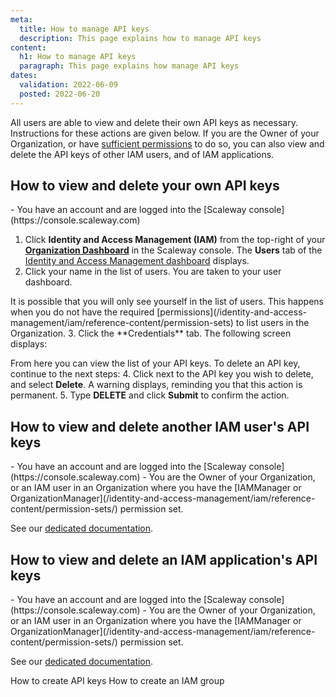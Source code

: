 ```yaml
---
meta:
  title: How to manage API keys
  description: This page explains how to manage API keys
content:
  h1: How to manage API keys
  paragraph: This page explains how manage API keys
dates:
  validation: 2022-06-09
  posted: 2022-06-20
---
```


All users are able to view and delete their own API keys as necessary. Instructions for these actions are given below. If you are the Owner of your Organization, or have [sufficient permissions](/identity-and-access-management/iam/reference-content/permission-sets) to do so, you can also view and delete the API keys of other IAM users, and of IAM applications.

## How to view and delete your own API keys

<Message type="requirement">
  - You have an account and are logged into the [Scaleway console](https://console.scaleway.com)
</Message>

1. Click **Identity and Access Management (IAM)** from the top-right of your [**Organization Dashboard**](https://console.scaleway.com/organization) in the Scaleway console. The **Users** tab of the [Identity and Access Management dashboard](https://console.scaleway.com/iam/users) displays.
    <Lightbox src="scaleway-iam-dashboard.webp" alt="" />
2. Click your name in the list of users. You are taken to your user dashboard.
  <Message type="note">
  It is possible that you will only see yourself in the list of users. This happens when you do not have the required [permissions](/identity-and-access-management/iam/reference-content/permission-sets) to list users in the Organization. 

  </Message>
3. Click the **Credentials** tab. The following screen displays:
    <Lightbox src="scaleway-user-credentials.webp" alt="" />

  From here you can view the list of your API keys. To delete an API key, continue to the next steps:
4. Click <Icon name="more" /> next to the API key you wish to delete, and select **Delete**.
  A warning displays, reminding you that this action is permanent.
5. Type **DELETE** and click **Submit** to confirm the action.

## How to view and delete another IAM user's API keys

<Message type="requirement">
  - You have an account and are logged into the [Scaleway console](https://console.scaleway.com)
  - You are the Owner of your Organization, or an IAM user in an Organization where you have the [IAMManager or OrganizationManager](/identity-and-access-management/iam/reference-content/permission-sets/) permission set. 
</Message>

See our [dedicated documentation](/identity-and-access-management/iam/how-to/manage-users#how-to-view-and-delete-user-api-keys).

## How to view and delete an IAM application's API keys

<Message type="requirement">
  - You have an account and are logged into the [Scaleway console](https://console.scaleway.com)
  - You are the Owner of your Organization, or an IAM user in an Organization where you have the [IAMManager or OrganizationManager](/identity-and-access-management/iam/reference-content/permission-sets/) permission set. 
</Message>

See our [dedicated documentation](/identity-and-access-management/iam/how-to/manage-users#/identity-and-access-management/iam/how-to/manage-applications#how-to-manage-an-application's-api-keys).



<Navigation title="See Also">
  <PreviousButton to="/identity-and-access-management/iam/how-to/create-api-keys/">How to create API keys</PreviousButton>
  <NextButton to="/identity-and-access-management/iam/how-to/create-group/">How to create an IAM group</NextButton>
</Navigation>
